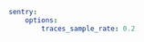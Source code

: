 <!-- prettier-ignore -->
```yaml {filename:config/packages/sentry.yaml}
sentry:
    options:
        traces_sample_rate: 0.2
```
